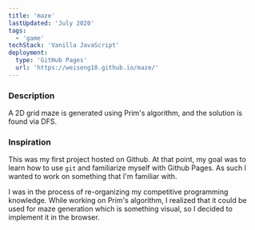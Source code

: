 ```yaml
---
title: 'maze'
lastUpdated: 'July 2020'
tags:
  - 'game'
techStack: 'Vanilla JavaScript'
deployment:
  type: 'GitHub Pages'
  url: 'https://weiseng18.github.io/maze/'
---
```


### Description

A 2D grid maze is generated using Prim's algorithm, and the solution is found via DFS.

### Inspiration

This was my first project hosted on Github. At that point, my goal was to learn how to use `git` and familiarize myself with Github Pages. As such I wanted to work on something that I'm familiar with.

I was in the process of re-organizing my competitive programming knowledge. While working on Prim's algorithm, I realized that it could be used for maze generation which is something visual, so I decided to implement it in the browser.

